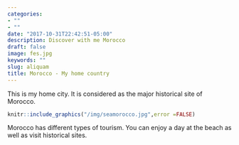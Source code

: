 ```yaml
---
categories:
- ""
- ""
date: "2017-10-31T22:42:51-05:00"
description: Discover with me Morocco
draft: false
image: fes.jpg
keywords: ""
slug: aliquam
title: Morocco - My home country
---
```


This is my home city. It is considered as the major historical site of Morocco.

```r
knitr::include_graphics("/img/seamorocco.jpg",error =FALSE)
```

Morocco has different types of tourism. You can enjoy a day at the beach as well as visit historical sites. 